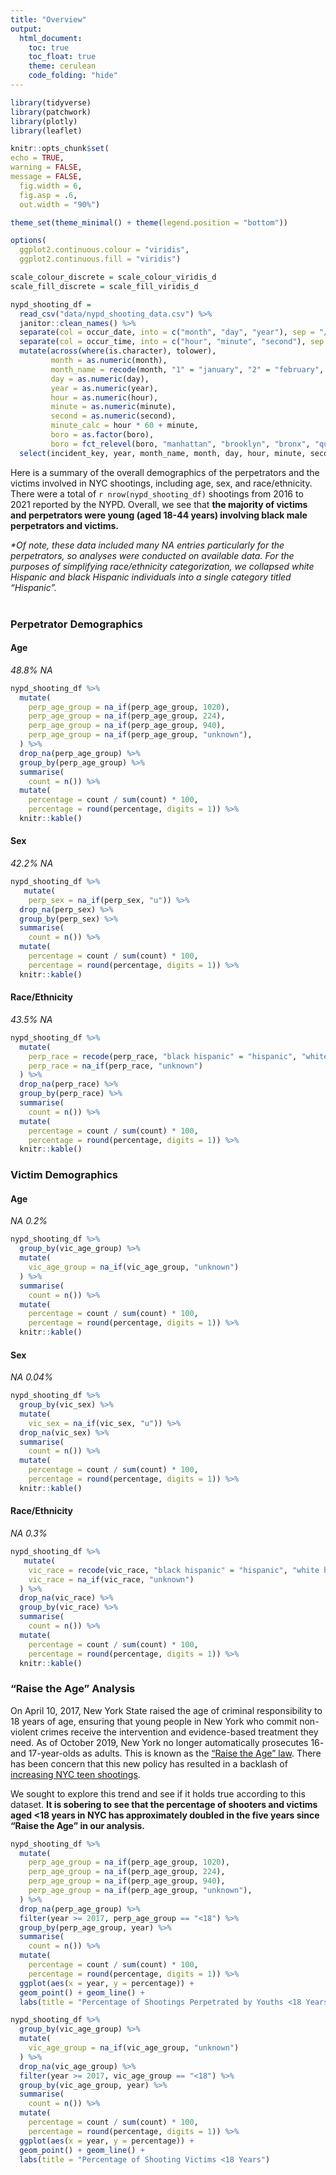 ```yaml
---
title: "Overview"
output: 
  html_document:
    toc: true
    toc_float: true
    theme: cerulean
    code_folding: "hide"
---
```


```r
library(tidyverse)
library(patchwork)
library(plotly)
library(leaflet)

knitr::opts_chunk$set(
echo = TRUE,
warning = FALSE,
message = FALSE,
  fig.width = 6,
  fig.asp = .6,
  out.width = "90%")

theme_set(theme_minimal() + theme(legend.position = "bottom"))

options(
  ggplot2.continuous.colour = "viridis",
  ggplot2.continuous.fill = "viridis")

scale_colour_discrete = scale_colour_viridis_d
scale_fill_discrete = scale_fill_viridis_d
```

```r
nypd_shooting_df = 
  read_csv("data/nypd_shooting_data.csv") %>%
  janitor::clean_names() %>%
  separate(col = occur_date, into = c("month", "day", "year"), sep = "/") %>%
  separate(col = occur_time, into = c("hour", "minute", "second"), sep = ":") %>%
  mutate(across(where(is.character), tolower),
         month = as.numeric(month),
         month_name = recode(month, "1" = "january", "2" = "february", "3" = "march", "4" = "april", "5" = "may", "6" = "june", "7" = "july", "8" = "august", "9" = "september", "10" = "october", "11" = "november", "12" = "december"),
         day = as.numeric(day),
         year = as.numeric(year), 
         hour = as.numeric(hour),
         minute = as.numeric(minute), 
         second = as.numeric(second),
         minute_calc = hour * 60 + minute,
         boro = as.factor(boro), 
         boro = fct_relevel(boro, "manhattan", "brooklyn", "bronx", "queens", "staten island")) %>%
  select(incident_key, year, month_name, month, day, hour, minute, second, minute_calc, everything())
```

Here is a summary of the overall demographics of the perpetrators and the victims involved in NYC shootings, including age, sex, and race/ethnicity. There were a total of `r nrow(nypd_shooting_df)` shootings from 2016 to 2021 reported by the NYPD. Overall, we see that <b> the majority of victims and perpetrators were young (aged 18-44 years) involving black male perpetrators and victims. </b> <br>

<em> *Of note, these data included many NA entries particularly for the perpetrators, so analyses were conducted on available data. For the purposes of simplifying race/ethnicity categorization, we collapsed white Hispanic and black Hispanic individuals into a single category titled “Hispanic”. </em><br><br>

### Perpetrator Demographics

#### Age
<em>48.8% NA</em>
```r
nypd_shooting_df %>%
  mutate(
    perp_age_group = na_if(perp_age_group, 1020),
    perp_age_group = na_if(perp_age_group, 224),
    perp_age_group = na_if(perp_age_group, 940),
    perp_age_group = na_if(perp_age_group, "unknown"),
  ) %>%
  drop_na(perp_age_group) %>%
  group_by(perp_age_group) %>%
  summarise(
    count = n()) %>%
  mutate(
    percentage = count / sum(count) * 100,
    percentage = round(percentage, digits = 1)) %>%
  knitr::kable()
```

#### Sex
<em>42.2% NA</em>
```r
nypd_shooting_df %>%
   mutate(
    perp_sex = na_if(perp_sex, "u")) %>%
  drop_na(perp_sex) %>%
  group_by(perp_sex) %>%
  summarise(
    count = n()) %>%
  mutate(
    percentage = count / sum(count) * 100,
    percentage = round(percentage, digits = 1)) %>%
  knitr::kable()
```

#### Race/Ethnicity
<em>43.5% NA</em>
```r
nypd_shooting_df %>%
  mutate(
    perp_race = recode(perp_race, "black hispanic" = "hispanic", "white hispanic" = "hispanic"), 
    perp_race = na_if(perp_race, "unknown")
  ) %>%
  drop_na(perp_race) %>%
  group_by(perp_race) %>%
  summarise(
    count = n()) %>%
  mutate(
    percentage = count / sum(count) * 100,
    percentage = round(percentage, digits = 1)) %>%
  knitr::kable()
```

### Victim Demographics

#### Age
<em>NA 0.2%</em>
```r
nypd_shooting_df %>%
  group_by(vic_age_group) %>%
  mutate(
    vic_age_group = na_if(vic_age_group, "unknown")
  ) %>%
  summarise(
    count = n()) %>%
  mutate(
    percentage = count / sum(count) * 100,
    percentage = round(percentage, digits = 1)) %>%
  knitr::kable()
```

#### Sex
<em>NA 0.04%</em>
```r
nypd_shooting_df %>%
  group_by(vic_sex) %>%
  mutate(
    vic_sex = na_if(vic_sex, "u")) %>%
  drop_na(vic_sex) %>%
  summarise(
    count = n()) %>%
  mutate(
    percentage = count / sum(count) * 100,
    percentage = round(percentage, digits = 1)) %>%
  knitr::kable()
```

#### Race/Ethnicity
<em>NA 0.3%</em>
```r
nypd_shooting_df %>%
   mutate(
    vic_race = recode(vic_race, "black hispanic" = "hispanic", "white hispanic" = "hispanic"), 
    vic_race = na_if(vic_race, "unknown")
  ) %>%
  drop_na(vic_race) %>%
  group_by(vic_race) %>%
  summarise(
    count = n()) %>%
  mutate(
    percentage = count / sum(count) * 100,
    percentage = round(percentage, digits = 1)) %>%
  knitr::kable()
```

### "Raise the Age" Analysis
On April 10, 2017, New York State raised the age of criminal responsibility to 18 years of age, ensuring that young people in New York who commit non-violent crimes receive the intervention and evidence-based treatment they need. As of October 2019, New York no longer automatically prosecutes 16- and 17-year-olds as adults. This is known as the ["Raise the Age" law](https://ww2.nycourts.gov/ip/oji/raisetheage.shtml#:~:text=On%20April%2010%2C%202017%2C%20New,evidence%2Dbased%20treatment%20they%20need.). There has been concern that this new policy has resulted in a backlash of [increasing NYC teen shootings](
https://nypost.com/2022/09/25/raise-the-age-law-is-clearly-behind-soaring-nyc-teen-shootings/).

We sought to explore this trend and see if it holds true according to this dataset. <b> It is sobering to see that the percentage of shooters and victims aged <18 years in NYC has approximately doubled in the five years since "Raise the Age" in our analysis. </b>

```r
nypd_shooting_df %>%
  mutate(
    perp_age_group = na_if(perp_age_group, 1020),
    perp_age_group = na_if(perp_age_group, 224),
    perp_age_group = na_if(perp_age_group, 940),
    perp_age_group = na_if(perp_age_group, "unknown"),
  ) %>%
  drop_na(perp_age_group) %>%
  filter(year >= 2017, perp_age_group == "<18") %>%
  group_by(perp_age_group, year) %>%
  summarise(
    count = n()) %>%
  mutate(
    percentage = count / sum(count) * 100,
    percentage = round(percentage, digits = 1)) %>%
  ggplot(aes(x = year, y = percentage)) +
  geom_point() + geom_line() +
  labs(title = "Percentage of Shootings Perpetrated by Youths <18 Years") 
```

```r
nypd_shooting_df %>%
  group_by(vic_age_group) %>%
  mutate(
    vic_age_group = na_if(vic_age_group, "unknown")
  ) %>%
  drop_na(vic_age_group) %>%
  filter(year >= 2017, vic_age_group == "<18") %>%
  group_by(vic_age_group, year) %>%
  summarise(
    count = n()) %>%
  mutate(
    percentage = count / sum(count) * 100,
    percentage = round(percentage, digits = 1)) %>%
  ggplot(aes(x = year, y = percentage)) +
  geom_point() + geom_line() +
  labs(title = "Percentage of Shooting Victims <18 Years") 
```
